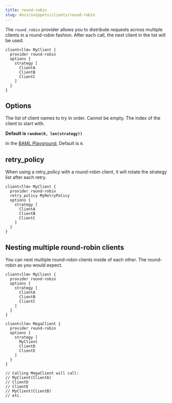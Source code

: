 ```yaml
---
title: round-robin
slug: docs/snippets/clients/round-robin
---
```



The `round_robin` provider allows you to distribute requests across multiple clients in a round-robin fashion. After each call, the next client in the list will be used.

```baml BAML
client<llm> MyClient {
  provider round-robin
  options {
    strategy [
      ClientA
      ClientB
      ClientC
    ]
  }
}
```

## Options

<ParamField path="strategy" type="List[string]" required>
  The list of client names to try in order. Cannot be empty.
</ParamField>

<ParamField  path="start" type="int">
  The index of the client to start with.

  **Default is `random(0, len(strategy))`**

  In the [BAML Playground](/docs/get-started/quickstart/editors-vscode), Default is `0`.
</ParamField>

## retry_policy

When using a retry_policy with a round-robin client, it will rotate the strategy list after each retry.

```baml BAML
client<llm> MyClient {
  provider round-robin
  retry_policy MyRetryPolicy
  options {
    strategy [
      ClientA
      ClientB
      ClientC
    ]
  }
}
```

## Nesting multiple round-robin clients

You can nest multiple round-robin clients inside of each other. The round-robin as you would expect.

```baml BAML
client<llm> MyClient {
  provider round-robin
  options {
    strategy [
      ClientA
      ClientB
      ClientC
    ]
  }
}

client<llm> MegaClient {
  provider round-robin
  options {
    strategy [
      MyClient
      ClientD
      ClientE
    ]
  }
}

// Calling MegaClient will call:
// MyClient(ClientA)
// ClientD
// ClientE
// MyClient(ClientB)
// etc.
```
